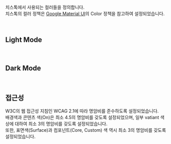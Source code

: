 

<Meta title="Token/Color" />

<br />
<br />
<br />
<br />

<Title>Colors</Title>

치스톡에서 사용되는 컬러들을 정의합니다.  
치스톡의 컬러 정책은 [Google Material UI](https://m3.material.io/)의 Color 정책을 참고하여 설정되었습니다.

<br />

## **Light Mode**

<br />

<ColorPalette>
  <ColorItem
    title="Core"
    subtitle="주요색"
    colors={{
      primary: color.blue[50],
      secondary: color.blue[20],
      tertiary: color.blue[70],
    }}
  />
  <ColorItem
    title="Core On"
    subtitle="주요색 위 콘텐츠 색"
    colors={{
      "primary-on": color.white,
      "secondary-on": color.white,
      "tertiary-on": color.blue[10],
    }}
  />
  <ColorItem
    title="Core Fixed"
    subtitle="고정 주요색"
    colors={{
      "primary-fixed": color.blue[50],
      "secondary-fixed": color.blue[20],
      "tertiary-fixed": color.blue[70],
    }}
  />
  <ColorItem
    title="Core On Fixed"
    subtitle="고정 주요색 위 콘텐츠 색"
    colors={{
      "primary-fixed-on": color.white,
      "secondary-fixed-on": color.white,
      "tertiary-fixed-on": color.blue[10],
    }}
  />
  <ColorItem
    title="Surface"
    subtitle="배경색"
    colors={{
      surface: color.neutral[90],
      "surface-variant": color.white,
      "surface-variant-high": color.neutral[80],
      "surface-variant-highest": color.neutral[70],
    }}
  />
  <ColorItem
    title="Surface On"
    subtitle="배경색 위 콘텐츠 색"
    colors={{
      "surface-on": color.neutral[0],
      "surface-on-variant": color.neutral[30],
    }}
  />
  <ColorItem
    title="Border"
    subtitle="선 색"
    colors={{
      outline: color.neutral[40],
      "outline-variant": color.neutral[80],
    }}
  />
  <ColorItem
    title="Custom"
    subtitle="추가색"
    colors={{
      red: color.red[40],
      "red-variant": color.red[30],
      yellow: color.yellow[50],
      green: color.green[30],
      magenta: color.magenta[50],
    }}
  />
  <ColorItem
    title="Custom On"
    subtitle="추가색 위 콘텐츠 색"
    colors={{
      "red-on": color.white,
      "red-variant-on": color.white,
      "yellow-on": color.neutral[0],
      "green-on": color.neutral[0],
      "magenta-on": color.neutral[0],
    }}
  />
</ColorPalette>

## **Dark Mode**

<br />

<ColorPalette>
  <ColorItem
    title="Core"
    subtitle="주요색"
    colors={{
      primary: color.blue[60],
      secondary: color.blue[80],
      tertiary: color.blue[10],
    }}
  />
  <ColorItem
    title="Core On"
    subtitle="주요색 위 콘텐츠 색"
    colors={{
      "primary-on": color.neutral[0],
      "secondary-on": color.neutral[10],
      "tertiary-on": color.blue[90],
    }}
  />
  <ColorItem
    title="Core Fixed"
    subtitle="고정 주요색"
    colors={{
      "primary-fixed": color.blue[50],
      "secondary-fixed": color.blue[20],
      "tertiary-fixed": color.blue[70],
    }}
  />
  <ColorItem
    title="Core On Fixed"
    subtitle="고정 주요색 위 콘텐츠 색"
    colors={{
      "primary-fixed-on": color.white,
      "secondary-fixed-on": color.white,
      "tertiary-fixed-on": color.blue[10],
    }}
  />
  <ColorItem
    title="Surface"
    subtitle="배경색"
    colors={{
      surface: color.blue[5],
      "surface-variant": color.neutral[10],
      "surface-variant-high": color.neutral[20],
      "surface-variant-highest": color.neutral[30],
    }}
  />
  <ColorItem
    title="Surface On"
    subtitle="배경색 위 콘텐츠 색"
    colors={{
      "surface-on": color.white,
      "surface-on-variant": color.neutral[70],
    }}
  />
  <ColorItem
    title="Border"
    subtitle="선 색"
    colors={{
      outline: color.neutral[60],
      "outline-variant": color.neutral[20],
    }}
  />
  <ColorItem
    title="Custom"
    subtitle="추가색"
    colors={{
      red: color.red[60],
      "red-variant": color.red[80],
      yellow: color.yellow[60],
      green: color.green[40],
      magenta: color.magenta[60],
    }}
  />
  <ColorItem
    title="Custom On"
    subtitle="추가색 위 콘텐츠 색"
    colors={{
      "red-on": color.neutral[0],
      "red-variant-on": color.neutral[0],
      "yellow-on": color.neutral[0],
      "green-on": color.neutral[0],
      "magenta-on": color.neutral[0],
    }}
  />
</ColorPalette>

## **접근성**

W3C의 웹 접근성 지침인 WCAG 2.1에 따라 명암비를 준수하도록 설정되었습니다.  
배경색과 콘텐츠 색(On)은 최소 4.5의 명암비를 갖도록 설정되었으며, 일부 vatiant 색상에 대하여 최소 3의 명암비를 갖도록 설정되었습니다.  
또한, 표면색(Surface)과 컴포넌트(Core, Custom) 색 역시 최소 3의 명암비를 갖도록 설정되었습니다.

<br />
<br />
